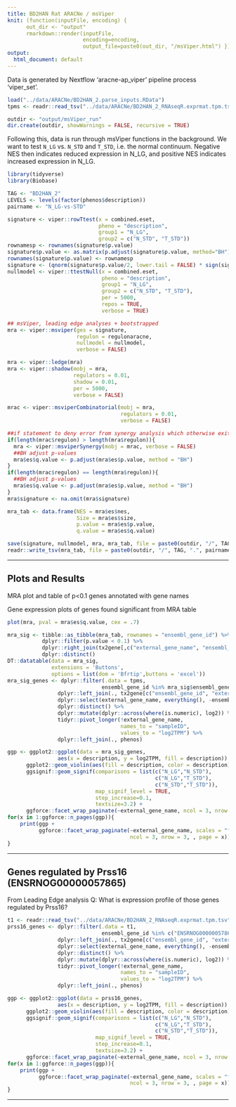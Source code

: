 ```yaml
---
title: BD2HAN Rat ARACNe / msViper
knit: (function(inputFile, encoding) {
      out_dir <- "output"
      rmarkdown::render(inputFile,
                        encoding=encoding,
                        output_file=paste0(out_dir, "/msViper.html") })
output:
  html_document: default
---
```


Data is generated by Nextflow 'aracne-ap_viper' pipeline process 'viper_set'.

```r
load("../data/ARACNe/BD2HAN_2.parse_inputs.RData")
tpms <- readr::read_tsv("../data/ARACNe/BD2HAN_2_RNAseqR.exprmat.tpm.tsv")

outdir <- "output/msViper_run"
dir.create(outdir, showWarnings = FALSE, recursive = TRUE)

```

Following this, data is run through msViper functions in the background.\n
We want to test `N_LG` vs. `N_STD` and `T_STD`, i.e. the normal continuum.
Negative NES then indicates reduced expression in N_LG, and positive NES indicates
increased expression in N_LG.

```r
library(tidyverse)
library(Biobase)

TAG <- "BD2HAN_2"
LEVELS <- levels(factor(phenos$description))
pairname <- "N_LG-vs-STD"

signature <- viper::rowTtest(x = combined.eset,
                             pheno = "description",
                             group1 = "N_LG",
                             group2 = c("N_STD", "T_STD"))
rownamesp <- rownames(signature$p.value)
signature$p.value <- as.matrix(p.adjust(signature$p.value, method="BH"))
rownames(signature$p.value) <- rownamesp
signature <- (qnorm(signature$p.value/2, lower.tail = FALSE) * sign(signature$statistic))[, 1]
nullmodel <- viper::ttestNull(x = combined.eset,
                              pheno = "description",
                              group1 = "N_LG",
                              group2 = c("N_STD", "T_STD"),
                              per = 5000,
                              repos = TRUE,
                              verbose = TRUE)

## msViper, leading edge analyses + bootstrapped
mra <- viper::msviper(ges = signature,
                      regulon = regulonaracne,
                      nullmodel = nullmodel,
                      verbose = FALSE)

mra <- viper::ledge(mra)
mra <- viper::shadow(mobj = mra,
                     regulators = 0.01,
                     shadow = 0.01,
                     per = 5000,
                     verbose = FALSE)

mrac <- viper::msviperCombinatorial(mobj = mra,
                                    regulators = 0.01,
                                    verbose = FALSE)

##if statement to deny error from synergy analysis which otherwise exits from the script
if(length(mrac$regulon) > length(mra$regulon)){
  mra <- viper::msviperSynergy(mobj = mrac, verbose = FALSE)
  ##BH adjust p-values
  mra$es$q.value <- p.adjust(mra$es$p.value, method = "BH")
}
if(length(mrac$regulon) == length(mra$regulon)){
  ##BH adjust p-values
  mra$es$q.value <- p.adjust(mra$es$p.value, method = "BH")
}
mra$signature <- na.omit(mra$signature)

mra_tab <- data.frame(NES = mra$es$nes,
                      Size = mra$es$size,
                      p.value = mra$es$p.value,
                      q.value = mra$es$q.value)

save(signature, nullmodel, mra, mra_tab, file = paste0(outdir, "/", TAG, ".", pairname, ".RData"))
readr::write_tsv(mra_tab, file = paste0(outdir, "/", TAG, ".", pairname, ".msViper.results.tsv"))
```

******
\newpage

## Plots and Results
MRA plot and table of p<0.1 genes annotated with gene names

Gene expression plots of genes found significant from MRA table
```r
plot(mra, pval = mra$es$q.value, cex = .7)

mra_sig <- tibble::as_tibble(mra_tab, rownames = "ensembl_gene_id") %>%
           dplyr::filter(p.value < 0.1) %>%
           dplyr::right_join(tx2gene[,c("external_gene_name", "ensembl_gene_id")], .) %>%
           dplyr::distinct()
DT::datatable(data = mra_sig,
              extensions = 'Buttons',
              options = list(dom = 'Bfrtip',buttons = 'excel'))
mra_sig_genes <- dplyr::filter(.data = tpms,
                              ensembl_gene_id %in% mra_sig$ensembl_gene_id) %>%
                dplyr::left_join(., tx2gene[c("ensembl_gene_id", "external_gene_name")]) %>%
                dplyr::select(external_gene_name, everything(), -ensembl_gene_id) %>%
                dplyr::distinct() %>%
                dplyr::mutate(dplyr::across(where(is.numeric), log2)) %>%
                tidyr::pivot_longer(!external_gene_name,
                                    names_to = "sampleID",
                                    values_to = "log2TPM") %>%
                dplyr::left_join(., phenos)

ggp <- ggplot2::ggplot(data = mra_sig_genes,
                aes(x = description, y = log2TPM, fill = description)) +
      ggplot2::geom_violin(aes(fill = description, color = description)) +
      ggsignif::geom_signif(comparisons = list(c("N_LG","N_STD"),
                                               c("N_LG","T_STD"),
                                               c("N_STD","T_STD")),
                            map_signif_level = TRUE,
                            step_increase=0.1,
                            textsize=3.2) +
      ggforce::facet_wrap_paginate(~external_gene_name, ncol = 3, nrow = 3, scales = "free")
for(x in 1:ggforce::n_pages(ggp)){
    print(ggp +
          ggforce::facet_wrap_paginate(~external_gene_name, scales = "free",
                                       ncol = 3, nrow = 3, , page = x))
}
```

******
\newpage

## Genes regulated by Prss16 (ENSRNOG00000057865)
From Leading Edge analysis
Q: What is expression profile of those genes regulated by Prss16?
```r
t1 <- readr::read_tsv("../data/ARACNe/BD2HAN_2_RNAseqR.exprmat.tpm.tsv")
prss16_genes <- dplyr::filter(.data = t1,
                              ensembl_gene_id %in% c("ENSRNOG00000057865", mra$ledge$ENSRNOG00000057865)) %>%
                dplyr::left_join(., tx2gene[c("ensembl_gene_id", "external_gene_name")]) %>%
                dplyr::select(external_gene_name, everything(), -ensembl_gene_id) %>%
                dplyr::distinct() %>%
                dplyr::mutate(dplyr::across(where(is.numeric), log2)) %>%
                tidyr::pivot_longer(!external_gene_name,
                                    names_to = "sampleID",
                                    values_to = "log2TPM") %>%
                dplyr::left_join(., phenos)

ggp <- ggplot2::ggplot(data = prss16_genes,
                aes(x = description, y = log2TPM, fill = description)) +
      ggplot2::geom_violin(aes(fill = description, color = description)) +
      ggsignif::geom_signif(comparisons = list(c("N_LG","N_STD"),
                                               c("N_LG","T_STD"),
                                               c("N_STD","T_STD")),
                            map_signif_level = TRUE,
                            step_increase=0.1,
                            textsize=3.2) +
      ggforce::facet_wrap_paginate(~external_gene_name, ncol = 3, nrow = 3, scales = "free")
for(x in 1:ggforce::n_pages(ggp)){
    print(ggp +
          ggforce::facet_wrap_paginate(~external_gene_name, scales = "free",
                                       ncol = 3, nrow = 3, , page = x))
}
```

******
